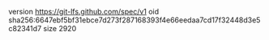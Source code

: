 version https://git-lfs.github.com/spec/v1
oid sha256:6647ebf5bf31ebce7d273f287168393f4e66eedaa7cd17f32448d3e5c82341d7
size 2920
